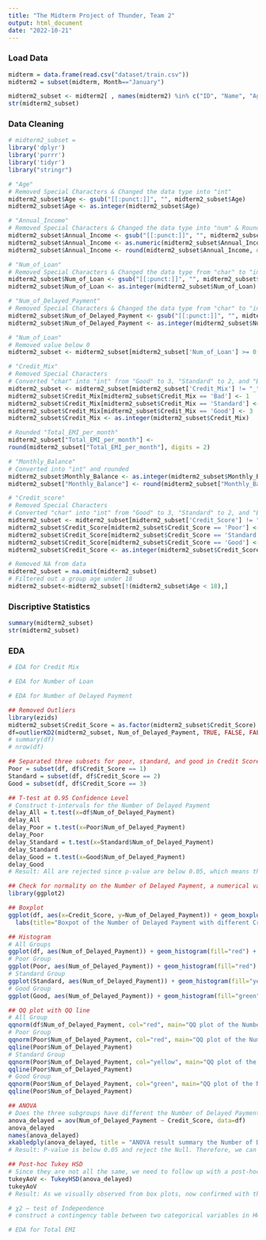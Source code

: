 ```yaml
---
title: "The Midterm Project of Thunder, Team 2"
output: html_document
date: "2022-10-21"
---
```


### Load Data

```r
midterm = data.frame(read.csv("dataset/train.csv"))
midterm2 = subset(midterm, Month=="January")

midterm2_subset <- midterm2[ , names(midterm2) %in% c("ID", "Name", "Age", "Annual_Income", "Num_Bank_Accounts", "Num_Credit_Card", "Interest_Rate", "Num_of_Loan", "Num_of_Delayed_Payment", "Credit_Mix", "Total_EMI_per_month", "Monthly_Balance", "Credit_Score")]
str(midterm2_subset)
```

### Data Cleaning

```r
# midterm2_subset =
library('dplyr')
library('purrr')
library('tidyr')
library("stringr")
```

```r
# "Age"
# Removed Special Characters & Changed the data type into "int"
midterm2_subset$Age <- gsub("[[:punct:]]", "", midterm2_subset$Age)
midterm2_subset$Age <- as.integer(midterm2_subset$Age)

# "Annual_Income"
# Removed Special Characters & Changed the data type into "num" & Rounded
midterm2_subset$Annual_Income <- gsub("[[:punct:]]", "", midterm2_subset$Annual_Income)
midterm2_subset$Annual_Income <- as.numeric(midterm2_subset$Annual_Income)
midterm2_subset$Annual_Income <- round(midterm2_subset$Annual_Income, digits = 2)
```

```r
# "Num_of_Loan" 
# Removed Special Characters & Changed the data type from "char" to "int"
midterm2_subset$Num_of_Loan <- gsub("[[:punct:]]", "", midterm2_subset$Num_of_Loan)
midterm2_subset$Num_of_Loan <- as.integer(midterm2_subset$Num_of_Loan)

# "Num_of_Delayed_Payment"
# Removed Special Characters & Changed the data type from "char" to "int"
midterm2_subset$Num_of_Delayed_Payment <- gsub("[[:punct:]]", "", midterm2_subset$Num_of_Delayed_Payment)
midterm2_subset$Num_of_Delayed_Payment <- as.integer(midterm2_subset$Num_of_Delayed_Payment)

# "Num_of_Loan"
# Removed value below 0 
midterm2_subset <- midterm2_subset[midterm2_subset['Num_of_Loan'] >= 0, ]
```

```r
# "Credit_Mix"
# Removed Special Characters 
# Converted "char" into "int" from "Good" to 3, "Standard" to 2, and "Bad" to 1
midterm2_subset <- midterm2_subset[midterm2_subset['Credit_Mix'] != "_",]
midterm2_subset$Credit_Mix[midterm2_subset$Credit_Mix == 'Bad'] <- 1
midterm2_subset$Credit_Mix[midterm2_subset$Credit_Mix == 'Standard'] <- 2
midterm2_subset$Credit_Mix[midterm2_subset$Credit_Mix == 'Good'] <- 3
midterm2_subset$Credit_Mix <- as.integer(midterm2_subset$Credit_Mix)
```

```r
# Rounded "Total_EMI_per_month"
midterm2_subset["Total_EMI_per_month"] <- 
round(midterm2_subset["Total_EMI_per_month"], digits = 2)

# "Monthly_Balance"
# Converted into "int" and rounded 
midterm2_subset$Monthly_Balance <- as.integer(midterm2_subset$Monthly_Balance)
midterm2_subset["Monthly_Balance"] <- round(midterm2_subset["Monthly_Balance"], digits = 2)

# "Credit_score"
# Removed Special Characters
# Converted "char" into "int" from "Good" to 3, "Standard" to 2, and "Bad" to 1
midterm2_subset <- midterm2_subset[midterm2_subset['Credit_Score'] != "_",]
midterm2_subset$Credit_Score[midterm2_subset$Credit_Score == 'Poor'] <- 1
midterm2_subset$Credit_Score[midterm2_subset$Credit_Score == 'Standard'] <- 2
midterm2_subset$Credit_Score[midterm2_subset$Credit_Score == 'Good'] <- 3
midterm2_subset$Credit_Score <- as.integer(midterm2_subset$Credit_Score)
```

```r
# Removed NA from data
midterm2_subset = na.omit(midterm2_subset)
# Filtered out a group age under 18
midterm2_subset<-midterm2_subset[!(midterm2_subset$Age < 18),]
```

### Discriptive Statistics

```r
summary(midterm2_subset)
str(midterm2_subset)
```

### EDA

```r
# EDA for Credit Mix

```

```r
# EDA for Number of Loan

```

```r
# EDA for Number of Delayed Payment

## Removed Outliers
library(ezids)
midterm2_subset$Credit_Score = as.factor(midterm2_subset$Credit_Score)
df=outlierKD2(midterm2_subset, Num_of_Delayed_Payment, TRUE, FALSE, FALSE, FALSE)
# summary(df)
# nrow(df)

## Separated three subsets for poor, standard, and good in Credit Score
Poor = subset(df, df$Credit_Score == 1)
Standard = subset(df, df$Credit_Score == 2)
Good = subset(df, df$Credit_Score == 3)

## T-test at 0.95 Confidence Level
# Construct t-intervals for the Number of Delayed Payment
delay_All = t.test(x=df$Num_of_Delayed_Payment)
delay_All
delay_Poor = t.test(x=Poor$Num_of_Delayed_Payment)
delay_Poor
delay_Standard = t.test(x=Standard$Num_of_Delayed_Payment)
delay_Standard
delay_Good = t.test(x=Good$Num_of_Delayed_Payment)
delay_Good
# Result: All are rejected since p-value are below 0.05, which means that each true mean is not equal to 0.

## Check for normality on the Number of Delayed Payment, a numerical variable
library(ggplot2)

## Boxplot
ggplot(df, aes(x=Credit_Score, y=Num_of_Delayed_Payment)) + geom_boxplot( colour=c("red","yellow","green")) +
  labs(title="Boxpot of the Number of Delayed Payment with different Credit Scores", x="Credit Score", y = "Number of Delayed Payment")

## Histogram
# All Groups
ggplot(df, aes(Num_of_Delayed_Payment)) + geom_histogram(fill="red") + ggtitle("Histogram of the Number of Delayed Payment") 
# Poor Group
ggplot(Poor, aes(Num_of_Delayed_Payment)) + geom_histogram(fill="red") + ggtitle("Histogram of the Number of Delayed Payment in Poor Credit Score Group") 
# Standard Group
ggplot(Standard, aes(Num_of_Delayed_Payment)) + geom_histogram(fill="yellow") + ggtitle("Histogram of Number of Delayed Payment in Standard Credit Score Group") 
# Good Group
ggplot(Good, aes(Num_of_Delayed_Payment)) + geom_histogram(fill="green") + ggtitle("Histogram of Number of Delayed Payment in Good Credit Score Group") 

## QQ plot with QQ line
# All Group
qqnorm(df$Num_of_Delayed_Payment, col="red", main="QQ plot of the Number of Delayed Payment")
# Poor Group
qqnorm(Poor$Num_of_Delayed_Payment, col="red", main="QQ plot of the Number of Delayed Payment in Poor Credit Score Group")
qqline(Poor$Num_of_Delayed_Payment)
# Standard Group
qqnorm(Poor$Num_of_Delayed_Payment, col="yellow", main="QQ plot of the Number of Delayed Payment in Standard Credit Score Group")
qqline(Poor$Num_of_Delayed_Payment)
# Good Group
qqnorm(Poor$Num_of_Delayed_Payment, col="green", main="QQ plot of the Number of Delayed Payment in Good Credit Score Group")
qqline(Poor$Num_of_Delayed_Payment)

## ANOVA
# Does the three subgroups have different the Number of Delayed Payment average?
anova_delayed = aov(Num_of_Delayed_Payment ~ Credit_Score, data=df)
anova_delayed
names(anova_delayed)
xkabledply(anova_delayed, title = "ANOVA result summary the Number of Delayed Payment between Credit Score")
# Result: P-value is below 0.05 and reject the Null. Therefore, we can say that credit scores from three different group are significantly different from others and have not same average number of delayed payment."

## Post-hoc Tukey HSD
# Since they are not all the same, we need to follow up with a post-hoc test.
tukeyAoV <- TukeyHSD(anova_delayed)
tukeyAoV
# Result: As we visually observed from box plots, now confirmed with the turkey results, treatment 1, 2, and 3 are pairwise considered having significantly different means at 0.05 level.

# χ2 – test of Independence 
# construct a contingency table between two categorical variables in HW6.

```

```r
# EDA for Total EMI

```


